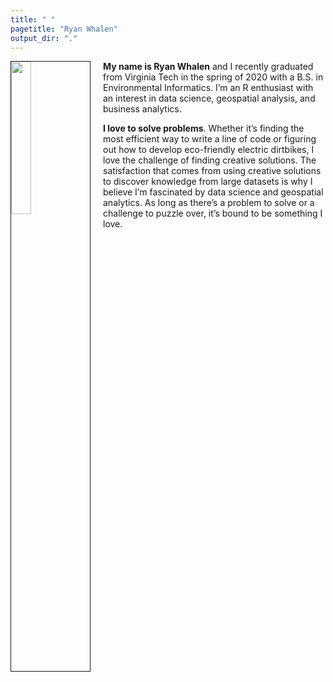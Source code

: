 ```yaml
---
title: " "
pagetitle: "Ryan Whalen"
output_dir: "."
---
```


<img src="images/headpic.jpeg" style="width:25%; border:1px solid; margin-right: 20px" align="left">

**My name is Ryan Whalen** and I recently graduated from Virginia Tech in the spring of 2020 with a B.S. in Environmental Informatics. I'm an R enthusiast with an interest in data science, geospatial analysis, and business analytics. 

**I love to solve problems**. Whether it's finding the most efficient way to write a line of code or figuring out how to develop eco-friendly electric dirtbikes, I love the challenge of finding creative solutions. The satisfaction that comes from using creative solutions to discover knowledge from large datasets is why I believe I'm fascinated by data science and geospatial analytics. As long as there's a problem to solve or a challenge to puzzle over, it's bound to be something I love.
